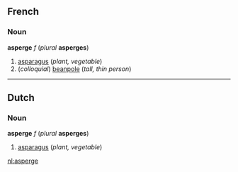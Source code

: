 ==French==
===Noun===
'''asperge''' ''f'' (''plural'' '''asperges''')

#[[asparagus]] (''plant, vegetable'')
#(''colloquial'') [[beanpole]] (''tall, thin person'')

----
==Dutch==
===Noun===
'''asperge''' ''f'' (''plural'' '''asperges''')

#[[asparagus]] (''plant, vegetable'')

[[nl:asperge]]